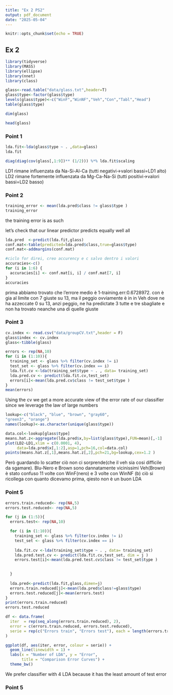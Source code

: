 ```yaml
---
title: "Ex 2 PS2"
output: pdf_document
date: "2025-05-04"
---
```



```r
knitr::opts_chunk$set(echo = TRUE)
```

## Ex 2
```r
library(tidyverse)
library(MASS)
library(ellipse)
library(nnet)
library(class)

```




```r
glass<-read.table("data/glass.txt",header=T)
glass$type<-factor(glass$type)
levels(glass$type)<-c("WinF","WinNF","Veh","Con","Tabl","Head")
table(glass$type)

dim(glass)

head(glass)
```





### Point 1
\textbf{Point 1}
```r
lda.fit<-lda(glass$type ~ . ,data=glass)
lda.fit
```


```r
diag(diag(cov(glass[,1:9])** (1/2))) %*% lda.fit$scaling 
```
LD1 rimane influenzata da Na-Si-Al-Ca (tutti negativi->valori bassi=LD1 alto)
LD2 rimane fortemente influenzata da Mg-Ca-Na-Si (tutti positivi->valori bassi=LD2 basso)


### Point 2

```r
training_error <- mean(lda.pred$class != glass$type )
training_error
```
the training error is as such

let's check that our linear predictor predicts equally well all 

```r
lda.pred  <-predict(lda.fit,glass)
conf.mat<-table(predicted=lda.pred$class,true=glass$type)
conf.mat<-addmargins(conf.mat)
```




```r
#ciclo for direi, creo accurency e c salvo dentro i valori
accuracies<-c()
for (i in 1:6) {
  accuracies[i] <- conf.mat[i, i] / conf.mat[7, i]
}
accuracies
```
prima abbiamo trovato che l'errore medio è 1-training.err:0.6728972. con è gia al limite con 7 giuste su 13, ma il peggio ovviamente è in in Veh dove ne ha azzeccate 0 su 13, anzi peggio, ne ha predictate 3 tutte e tre sbagliate e non ha trovato neanche una di quelle giuste


### Point 3
```r
cv.index <- read.csv("data/groupCV.txt",header = F)
glass$index <- cv.index
glass<-tibble(glass)
```



```r
errors <- rep(NA,10)
for (i in (1:10)){
  training_set <- glass %>% filter(cv.index != i)
  test_set <- glass %>% filter(cv.index == i)
  lda.fit.cv <-lda(training_set$type ~ . , data= training_set)
  lda.pred.cv <- predict(lda.fit.cv,test_set)
  errors[i]<-mean(lda.pred.cv$class != test_set$type )
}
mean(errors)
```
Using the cv we get a more accurate view of the error rate of our classifier since we leverage the law of large numbers 


```r
lookup<-c("black", "blue", "brown", "gray60",
"green3", "orange")
names(lookup)<-as.character(unique(glass$type))

```



```r
data.col<-lookup[glass$type]
means.hat.z<-aggregate(lda.pred$x,by=list(glass$type),FUN=mean)[,-1]
plot(LD2~LD1,xlim = c(0.0001, 4), 
     data=lda.pred$x[,1:2],asp=1,pch=16,col=data.col)
points(means.hat.z[,1],means.hat.z[,2],pch=21,bg=lookup,cex=1.2 )
```

Però guardando lo scatter ciò non ci sorprende(che il veh sia cosi difficile da sgamare). Blu-Nero e Brown sono dannatamente vicinissimi
Veh(Brown) è stato confuso 11 volte con WinF(nero) e 3 volte con WinNF (b)
ciò si ricollega con quanto dicevamo prima, qiesto non è un buon LDA

### Point 5


```r
errors.train.reduced<- rep(NA,5)
errors.test.reduced<- rep(NA,5)

for (j in (1:5)){
  errors.test<- rep(NA,10)

  for (i in (1:10)){
    training_set <- glass %>% filter(cv.index != i)
    test_set <- glass %>% filter(cv.index == i)
    
    lda.fit.cv <-lda(training_set$type ~ . , data= training_set)
    lda.pred.test.cv <- predict(lda.fit.cv,test_set, dim = j )
    errors.test[i]<-mean(lda.pred.test.cv$class != test_set$type )
    

  }
  
  lda.pred<-predict(lda.fit,glass,dimen=j)
  errors.train.reduced[j]<-mean(lda.pred$class!=glass$type)
  errors.test.reduced[j]<-mean(errors.test)
}
print(errors.train.reduced)
errors.test.reduced
```


```r
df <- data.frame(
  iter  = rep(seq_along(errors.train.reduced), 2),
  error = c(errors.train.reduced, errors.test.reduced),
  serie = rep(c("Errors train", "Errors test"), each = length(errors.train.reduced))
)

ggplot(df, aes(iter, error, colour = serie)) +
  geom_line(linewidth = 1) +
  labs(x = "Number of LDA", y = "Error",
       title = "Comparison Error Curves") +
  theme_bw()

```
We prefer classifier with 4 LDA because it has the least amount of test error


### Point 5




